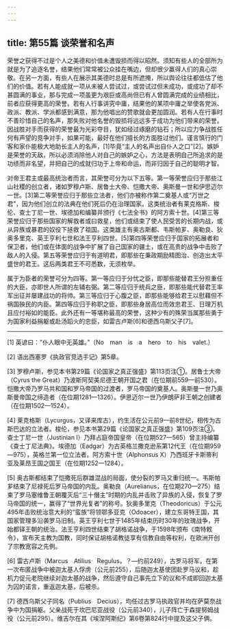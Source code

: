 ```yaml
---
---
---
```

title: 第55篇 谈荣誉和名声
---




荣誉之获得不过是个人之美德和价值未遭毁损而得以昭然。须知有些人的全部所为就是为了追逐名誉，结果他们常常被公众挂在嘴边，但却很少赢得人们的真心崇敬。在另一方面，有些人在展示其美德时总是有所遮掩，所以舆论往往都低估了他们的价值。若有人能成就一项从未被人尝试过，或尝试过但未成功，或成功了却不甚圆满的事业，那与完成一项虽更为艰巨或高尚但已有人曾圆满完成的业绩相比，前者应获得更高的荣誉。若有人行事讲究中庸，结果他的某项中庸之举使各党派、政派、教派、学派都感到满意，那为他唱出的赞歌就会更加圆润。若有人在行事时不善珍惜自己的名声，那失败对他名誉的毁损将远远多于成功为他们带来的荣誉。因战胜对手而获得的荣誉最为光彩夺目，犹如经过琢磨的钻石；所以应力争战胜任何有声望的竞争对手，如果可能，最好在他们擅长的方面胜过他们。谨言慎行的门客和家仆能极大地助长主人的名声，[1]毕竟“主人的名声出自仆人之口”[2]。嫉妒是荣誉的天敌，所以必须消除他人对自己的嫉妒之心，方法是表明自己所追求的是功绩而非名望，并把自己的成就归功于上帝和命运，而非归因于自己的聪明才智。

对帝王君主或最高统治者而言，其荣誉可分为以下五等。第一等荣誉应归于那些江山社稷的创立者，诸如罗穆卢斯、居鲁士大帝、恺撒大帝、奥斯曼一世和伊思迈尔一世。[3]第二等荣誉应归于那些立法者，他们亦被称作第二奠基人或“万世之君”，因为他们创立的法典在他们死后仍在治理国家。这类统治者有莱克格斯、梭伦、查士丁尼一世、埃德加和编纂并颁行《七法全书》的阿方索十世。[4]第三等荣誉应归于那些国家的解救者或曰救星，他们或结束了使人民受苦的长期内战，或从异族或暴君的奴役下拯救了祖国。这类雄主有奥古斯都、韦斯帕芗、奥勒良、狄奥多里克、英王亨利七世和法王亨利四世。[5]第四等荣誉应归于国家的拓展者和保卫者，他们或在体面的战争中扩展了自己国家的疆土，或在高贵的战争中击败了敌人的入侵。第五等荣誉应归于有道明君，即那些在秉政期励精图治、创造出太平盛世的君王。这后两类君王不可悉数，无须枚举。

属于为臣者的荣誉可分为四等。第一等应归于分忧之臣，即那些能替君王分担重任的大臣，亦即世人所谓的左辅右弼。第二等应归于统兵之臣，即那些能代替君王率军出征并屡建战功的将帅。第三等应归于心腹之臣，即那些能够给君王以慰藉但不祸国殃民的内臣。第四等应归于称职之臣，即那些身居高位而效忠君王、日理万机且应付裕如的能臣。此外还有一等堪称最高的荣誉，这种少有的殊荣当属那些勇于为国家利益捐躯或赴汤蹈火的忠臣，如雷古卢斯[6]和德西乌斯父子[7]。



* * *



[1] 英谚曰：“仆人眼中无英雄。”（No　man　is　a　hero　to　his　valet.）

[2] 语出西塞罗《执政官竞选手记》第5章。

[3] 罗穆卢斯，参见本书第29篇《论国家之真正强盛》第113页注①。居鲁士大帝（Cyrus the Great）乃波斯阿契美尼德王朝开国之君（在位期前559—前530）。恺撒大帝乃罗马共和国和罗马帝国的过渡者，罗马帝国的奠基人。奥斯曼一世乃奥斯曼帝国之缔造者（在位期1281—1326）。伊思迈尔一世乃伊朗萨非王朝之创建者（在位期1502—1524）。

[4] 莱克格斯（Lycurgus，又译来库古），约生活在公元前9—前8世纪，相传为古斯巴达的立法者。梭伦，参见本书第29篇《论国家之真正强盛》第109页注③。查士丁尼一世（Justinian Ⅰ）乃拜占庭帝国皇帝（在位期527—565）曾主持编纂《查士丁尼法典》。埃德加（Eadgar）为古英格兰撒克逊系第12代王（在位期959—975），英格兰第一位立法者。阿方索十世（Alphonsus Ⅹ）乃西班牙卡斯蒂利亚及莱昂王国之国王（在位期1252—1284）。

[5] 奥古斯都结束了恺撒死后群雄混战的局面，使分裂的罗马又重归统一。韦斯帕芗结束了尼禄死后罗马帝国的内乱。奥勒良（Aurelianus，在位期270—275）结束了罗马塞维鲁王朝覆灭后“三十僭主”时期的内乱并击败了异族的入侵，恢复了罗马帝国的统一，赢得了“世界光复者”的称号。狄奥多里克（Theodoricus）于公元495年击败统治意大利的“蛮族”将领鄂多亚克（Odoacer），建立东哥特王国，其国家管理多沿袭罗马旧制。英王亨利七世于1485年结束历时30年的玫瑰战争，开始都铎王朝的统治。法王亨利四世结束了胡格诺战争，于1598年颁布《南特敕令》，宣布天主教为国教，同时保证胡格诺教徒享有信教自由等权利，在欧洲开创了宗教宽容之先例。

[6] 雷古卢斯（Marcus　Atilius　Regulus，？—约前249），古罗马将军，在第一次布匿战争中被迦太基人俘虏（公元前255），后随迦太基使团赴罗马议和，趁机力促元老院继续对迦太基的战争，然后遵守自己事先立下的议和不成即回迦太基为囚的诺言，重返迦太基，后被杀。

[7] 德西乌斯父子同名（Publius　Decius），均任过古罗马执政官并均在萨莫奈战争中为国捐躯。父亲战死于坎巴尼亚战役（公元前340），儿子阵亡于森提努姆战役（公元前295）。维吉尔在其《埃涅阿斯纪》第6卷第824行中提及这父子俩。
